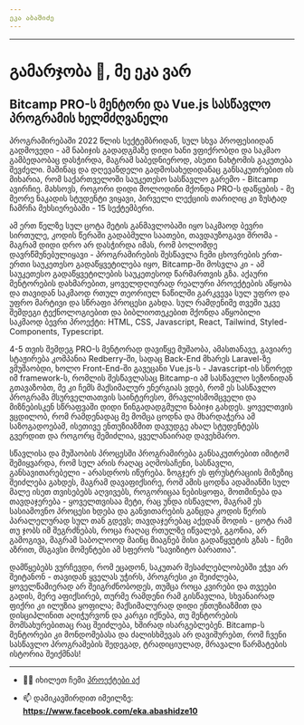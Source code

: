 ```yaml
---
ეკა აბაშიძე
---
```

---

# გამარჯობა 👋,  მე ეკა ვარ

## Bitcamp PRO-ს მენტორი და Vue.js სასწავლო პროგრამის ხელმძღვანელი

პროგრამირებაში  2022  წლის სექტემბრიდან, სულ სხვა პროფესიიდან გადმოვედი - ამ ნაბიჯის გადადგმაზე დიდი ხანი ვფიქრობდი და  საკმაო გამბედაობაც დასჭირდა, მაგრამ საბედნიეროდ, ასეთი ნახტომის გაკეთება შევძელი. მაშინაც და დღევანდელი გადმოსახედიდანაც განსაკუთრებით ის მიხარია, რომ საქართველოში საუკეთესო სასწავლო გარემო - Bitcamp ავირჩიე. მახსოვს, როგორი დიდი მოლოდინი მქონდა PRO-ს დაწყების - მე მეორე ნაკადის სტუდენტი ვიყავი, პირველი ლექციის თარიღიც კი ზუსტად ჩამრჩა მეხსიერებაში - 15 სექტემბერი.

ამ ერთ წელზე სულ ცოტა მეტის განმავლობაში იყო საკმაოდ ბევრი სირთულე, კოდის წერაში გადაბმული საათები, თავდაუზოგავი შრომა - მაგრამ დიდი დრო არ დასჭირდა იმას, რომ ბოლომდე დავრწმუნებულიყავი - პროგრამირების შესწავლა ჩემი ცხოვრების ერთ-ერთი საუკეთესო გადაწყვეტილება იყო, Bitcamp-ში მოსვლა კი - ამ საუკეთესო გადაწყვეტილების საუკეთესოდ წარმართვის გზა. აქაური მენტორების დახმარებით, ყოველდღიურად რეალური პროექტების აწყობა და თავიდან საკმაოდ რთულ თეორიულ ნაწილში გარკვევა სულ უფრო და უფრო მარტივი და სწრაფი პროცესი გახდა. სულ რამდენიმე თვეში უკვე შემდეგი ტექნოლოგიებით და ბიბლიოთეკებით მქონდა აწყობილი საკმაოდ ბევრი პროექტი: HTML, CSS, Javascript, React, Tailwind, Styled-Components, Typescript. 

4-5 თვის შემდეგ PRO-ს მენტორად დავიწყე მუშაობა, ამასთანავე, გავიარე სტაჟირება კომპანია Redberry-ში, სადაც Back-End მხარეს Laravel-ზე ვმუშაობდი, ხოლო Front-End-ში გავეცანი Vue.js-ს - Javascript-ის სწორედ იმ framework-ს, რომლის შესწავლასაც Bitcamp-ი ამ სასწავლო სეზონიდან გთავაზობთ, მე კი ჩემს მაქსიმალურ ენერგიას ვდებ, რომ ეს სასწავლო პროგრამა მსურველთათვის საინტერესო, მრავლისმომცველი და მიზნებისკენ სწრაფვაში დიდი წინგადადგმული ნაბიჯი გახდეს. ყოველთვის ვცდილობ, რომ რამდენადაც მე მომცა ცოდნა და მხარდაჭერა ამ საზოგადოებამ, ისეთივე ენთუზიაზმით დავუდგე ახალ სტუდენტებს გვერდით და როგორც შემიძლია, ყველანაირად დავეხმარო.

სწავლისა და მუშაობის პროცესში პროგრამირება განსაკუთრებით იმიტომ შემიყვარდა, რომ სულ არის რაღაც აღმოსაჩენი, სასწავლი, განსავითარებელი - არასდროს იწურება. ზოგჯერ ეს ფრუსტრაციის მიზეზიც შეიძლება გახდეს, მაგრამ დავაფიქსირე, რომ ამის ცოდნა ადამიანში სულ მალე ისეთ თვისებებს აღვივებს, როგორიცაა ნებისყოფა, მოთმინება და თავდაჯერება - ყოველთვისაა მეტი, რაც უნდა ისწავლო, მაგრამ ეს სასიამოვნო პროცესი ხდება და განვითარების განცდა კოდის წერის პარალელურად სულ თან გდევს; თავდაჯერებაც აქედან მოდის - ცოტა რამ თუ ჯობს იმ შეგრძნებას, როცა რაღაც რთულზე იწვალებ, გგონია, არ გამოგივა, მაგრამ საბოლოოდ მაინც მიაგნებ მისი გადაწყვეტის გზას - ჩემი აზრით, მსგავსი მომენტები ამ სფეროს "სავიზიტო ბარათია".

დამწყებებს ვურჩევდი, რომ ეცადონ, საკუთარ შესაძლებლობებში ეჭვი არ შეიტანონ - თავიდან ყველას უჭირს, პროგრესი კი შეიძლება, ყოველწამიერად არ შეიგრძნობოდეს, თუმცა როცა კვირები და თვეები გადის, მერე აფიქსირებ, თურმე რამდენი რამ გისწავლია, სხვანაირად ფიქრი კი ილუზია ყოფილა; მაქსიმალურად დიდი ენთუზიაზმით და დისციპლინით აღიჭურვონ და კარგი იქნება, თუ მენტორების მომსახურებითაც რაც შეიძლება, ხშირად ისარგებლებენ. Bitcamp-ს მენტორები კი მონდომებასა და ძალისხმევას არ დავიშურებთ, რომ ჩვენი სასწავლო პროგრამების შედეგად, ტრადიციულად, მრავალი წარმატების ისტორია შეიქმნას!

---

- 👨‍💻 იხილეთ ჩემი [პროექტები აქ](https://github.com/EkaAbashidze?tab=repositories)

- 📫 დამიკავშირდით იმეილზე: **https://www.facebook.com/eka.abashidze10**

